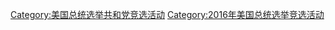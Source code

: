 [[Category:美国总统选举共和党竞选活动|Category:美国总统选举共和党竞选活动]]
[[Category:2016年美国总统选举竞选活动|Category:2016年美国总统选举竞选活动]]